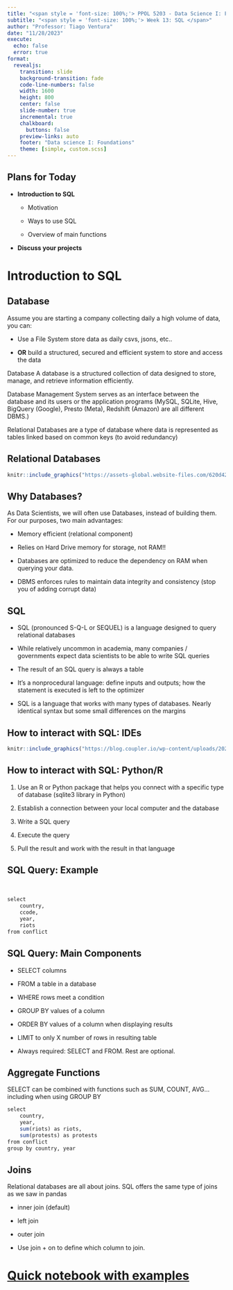 ```yaml
---
title: "<span style = 'font-size: 100%;'> PPOL 5203 - Data Science I: Foundations </span>"
subtitle: "<span style = 'font-size: 100%;'> Week 13: SQL </span>"
author: "Professor: Tiago Ventura"
date: "11/28/2023"
execute: 
  echo: false
  error: true
format:
  revealjs: 
    transition: slide
    background-transition: fade
    code-line-numbers: false
    width: 1600
    height: 800
    center: false
    slide-number: true
    incremental: true
    chalkboard: 
      buttons: false
    preview-links: auto
    footer: "Data science I: Foundations"
    theme: [simple, custom.scss]
---
```


## Plans for Today

- **Introduction to SQL** 

   - Motivation

   - Ways to use SQL

  - Overview of main functions

- **Discuss your projects**

# Introduction to SQL

## Database

Assume you are starting a company collecting daily a high volume of data, you can:

- Use a File System store data as daily csvs, jsons, etc..

- **OR** build a structured, secured and efficient system to store and access the data

:::fragment
[Database]{.blue} A database is a structured collection of data designed to store, manage, and retrieve information efficiently.

[Database Management System]{.blue} serves as an interface between the database and its users or the application programs (MySQL, SQLite, Hive, BigQuery (Google), Presto (Meta), Redshift
(Amazon) are all different DBMS.)

[Relational Databases]{.blue} are a type of database where data is represented as tables linked based on common keys (to avoid redundancy)
:::

## Relational Databases

```r
knitr::include_graphics("https://assets-global.website-files.com/620d42e86cb8ec4d0839e59d/620d42e96cb8ec659e39f462_99bf70d46cc247be878de9d3a88f0c44.png")
```

## Why Databases? 

As Data Scientists, we will often use Databases, instead of building them. For our purposes, two main advantages: 

- Memory efficient (relational component)

- Relies on Hard Drive memory for storage, not RAM!!

- Databases are optimized to reduce the dependency on RAM when querying your data.

- DBMS enforces rules to maintain data integrity and consistency (stop you of adding corrupt data)

## SQL

- SQL (pronounced S-Q-L or SEQUEL) is a language designed to [query relational databases]{.red}

- While relatively uncommon in academia, many companies / governments expect data scientists to be able to write SQL queries

- The result of an SQL query is always a [table]{.red}

- It’s a [nonprocedural language]{.red}: define inputs and outputs; how the statement is executed is left to the optimizer

- SQL is a language that works with many types of databases. Nearly identical syntax but some small differences on the margins

## How to interact with SQL: IDEs


```r
knitr::include_graphics("https://blog.coupler.io/wp-content/uploads/2021/04/1-bigquery-sql.png")
```

## How to interact with SQL: Python/R

1. Use an R or Python package that helps you connect with a specific
type of database (sqlite3 library in Python)

2. Establish a connection between your local computer and the database

3. Write a SQL query

4. Execute the query

5. Pull the result and work with the result in that language


## SQL Query: Example

<br>

```r

select 
	country, 
	ccode, 
	year, 
	riots
from conflict

```

## SQL Query: Main Components

- [SELECT]{.red} columns
- [FROM]{.red} a table in a database
- [WHERE]{.red} rows meet a condition
- [GROUP BY]{.red} values of a column
- [ORDER BY]{.red} values of a column when displaying results
- [LIMIT]{.red} to only X number of rows in resulting table

- [Always required]{.blue}: SELECT and FROM. Rest are optional.

## Aggregate Functions

SELECT can be combined with functions such as SUM, COUNT, AVG... including when using GROUP BY

```r
select 
	country,  
	year, 
	sum(riots) as riots,
	sum(protests) as protests
from conflict 
group by country, year
```

## Joins

Relational databases are all about joins. SQL offers the same type of joins as we saw in pandas

- inner join (default)

- left join

- outer join

- Use join + on to define which column to join. 

# [Quick notebook with examples]()